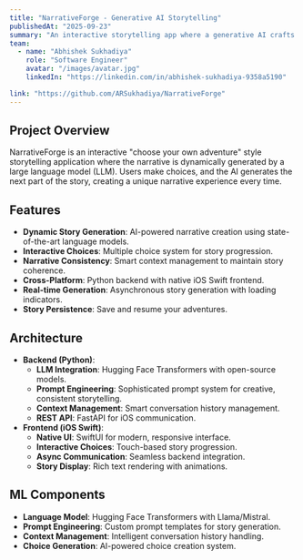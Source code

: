```yaml
---
title: "NarrativeForge - Generative AI Storytelling"
publishedAt: "2025-09-23"
summary: "An interactive storytelling app where a generative AI crafts a dynamic narrative based on your choices. Built with a Python backend (LLM) and a native Swift frontend for iOS."
team:
  - name: "Abhishek Sukhadiya"
    role: "Software Engineer"
    avatar: "/images/avatar.jpg"
    linkedIn: "https://linkedin.com/in/abhishek-sukhadiya-9358a5190"

link: "https://github.com/ARSukhadiya/NarrativeForge"
---
```


## Project Overview

NarrativeForge is an interactive "choose your own adventure" style storytelling application where the narrative is dynamically generated by a large language model (LLM). Users make choices, and the AI generates the next part of the story, creating a unique narrative experience every time.

## Features

- **Dynamic Story Generation**: AI-powered narrative creation using state-of-the-art language models.
- **Interactive Choices**: Multiple choice system for story progression.
- **Narrative Consistency**: Smart context management to maintain story coherence.
- **Cross-Platform**: Python backend with native iOS Swift frontend.
- **Real-time Generation**: Asynchronous story generation with loading indicators.
- **Story Persistence**: Save and resume your adventures.

## Architecture

- **Backend (Python)**:
  - **LLM Integration**: Hugging Face Transformers with open-source models.
  - **Prompt Engineering**: Sophisticated prompt system for creative, consistent storytelling.
  - **Context Management**: Smart conversation history management.
  - **REST API**: FastAPI for iOS communication.
- **Frontend (iOS Swift)**:
  - **Native UI**: SwiftUI for modern, responsive interface.
  - **Interactive Choices**: Touch-based story progression.
  - **Async Communication**: Seamless backend integration.
  - **Story Display**: Rich text rendering with animations.

## ML Components

- **Language Model**: Hugging Face Transformers with Llama/Mistral.
- **Prompt Engineering**: Custom prompt templates for story generation.
- **Context Management**: Intelligent conversation history handling.
- **Choice Generation**: AI-powered choice creation system.
